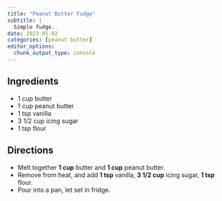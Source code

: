 ```yaml
---
title: "Peanut Butter Fudge"
subtitle: |
  Simple fudge.
date: 2023-05-02
categories: [peanut butter]
editor_options: 
  chunk_output_type: console
---
```


## Ingredients

* 1 cup butter
* 1 cup peanut butter
* 1 tsp vanilla
* 3 1/2 cup icing sugar
* 1 tsp flour

## Directions

* Melt together **1 cup** butter and **1 cup** peanut butter.
* Remove from heat, and add **1 tsp** vanilla, **3 1/2 cup** icing sugar, **1 tsp** flour.
* Pour into a pan, let set in fridge.
